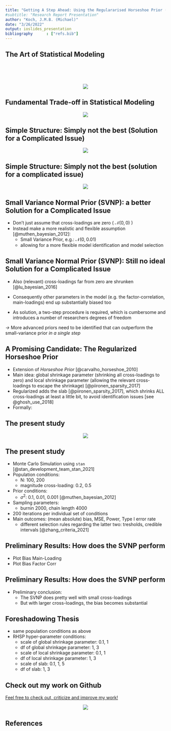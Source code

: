 ```yaml
---
title: "Getting A Step Ahead: Using the Regulararised Horseshoe Prior (RHSP) to Select Cross-Loadings in Bayesian Regularized SEM"
#subtitle: "Research Report Presentation"
author: "Koch, J.M.B. (Michael)"
date: "3/26/2022"
output: ioslides_presentation
bibliography      : ["refs.bib"]
---
```


## The Art of Statistical Modeling

\ 

\ 

<center>

![](~/1vs2StepBayesianRegSEM/Rmd/figures/datagenVsModelMeme.png)

</center>

## Fundamental Trade-off in Statistical Modeling 

<center>

![](~/1vs2StepBayesianRegSEM/Rmd/figures/fundamentalTradeoff.png)

</center>


## Simple Structure: Simply not the best (Solution for a Complicated Issue)


<center>


![](~/1vs2StepBayesianRegSEM/Rmd/figures/simpleStructure.png)


</center>


## Simple Structure: Simply not the best (solution for a complicated issue)


<center>
 

![](~/1vs2StepBayesianRegSEM/Rmd/figures/simpleStructureMeme.png)


</center>


## Small Variance Normal Prior (SVNP): a better Solution for a Complicated Issue 

  + Don't just assume that cross-loadings are zero ( $\mathcal{N}(0, 0)$ )
  + Instead make a more realistic and flexible assumption [@muthen_bayesian_2012]:
    - Small Variance Prior, e.g.: $\mathcal{N}(0, 0.01)$ 
    - allowing for a more flexible model identification and model selection

## Small Variance Normal Prior (SVNP): Still no ideal Solution for a Complicated Issue

- Also (relevant) cross-loadings far from zero are shrunken [@lu_bayesian_2016] 

- Consequently other parameters in the model (e.g. the factor-correlation, main-loadings) end up substantially biased too

- As solution, a two-step procedure is required, which is cumbersome and introduces a number of researchers degrees of freedom
  
*&#8594;* More advanced priors need to be identified that can outperform the small-variance prior *in a single step*


## A Promising Candidate: The Regularized Horseshoe Prior

- Extension of *Horseshoe Prior* [@carvalho_horseshoe_2010]
- Main idea: global shrinkage parameter (shrinking all cross-loadings to zero) and local shrinkage parameter (allowing the relevant cross-loadings to escape the shrinkage) [@piironen_sparsity_2017]
- Regularized adds the slab [@piironen_sparsity_2017], which shrinks ALL cross-loadings at least a little bit, to avoid identification issues [see @ghosh_use_2018]
- Formally:


## The present study

<center>

![](~/OneDrive/ms/thesis/Rmd/figures/model.png)

</center>

## The present study

- Monte Carlo Simulation using `stan` [@stan_development_team_stan_2021]
- Population conditions:
  - N: 100, 200
  - magnitude cross-loading: 0.2, 0.5
- Prior conditions:
  - $\sigma^2$: 0.1, 0.01, 0.001 [@muthen_bayesian_2012]
- Sampling parameters:
  -  burnin 2000, chain length 4000 
- 200 iterations per individual set of conditions
- Main outcomes: (mean absolute) bias, MSE, Power, Type I error rate
  - different selection rules regarding the latter two: tresholds, credible intervals [@zhang_criteria_2021]

## Preliminary Results: How does the SVNP perform 

- Plot Bias Main-Loading 
- Plot Bias Factor Corr

## Preliminary Results: How does the SVNP perform 

- Preliminary conclusion: 
  - The SVNP does pretty well with small cross-loadings 
  - But with larger cross-loadings, the bias becomes substantial 


## Foreshadowing Thesis

- same population conditions as above
- RHSP hyper-parameter conditions:
  - scale of global shrinkage parameter: 0.1, 1
  - df of global shrinkage parameter: 1, 3
  - scale of local shrinkage parameter: 0.1, 1
  - df of local shrinkage parameter: 1, 3
  - scale of slab: 0.1, 1, 5
  - df of slab: 1, 3

## Check out my work on Github

[Feel free to check out, criticize and improve my work!](https://www.github.com/JMBKoch/1vs2StepBayesianRegSEM)

<center>

![](~/1vs2StepBayesianRegSEM/Rmd/figures/dodge.png)

</center>

<style>
slides > slide { overflow: scroll; }
slides > slide:not(.nobackground):after {
  content: '';
}
</style>

## References
